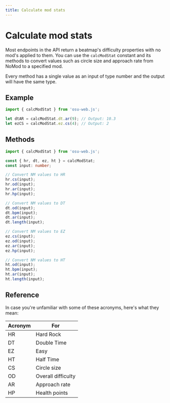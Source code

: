 ```yaml
---
title: Calculate mod stats
---
```


# Calculate mod stats

Most endpoints in the API return a beatmap's difficulty properties with no mod's applied to them. You can use the `calcModStat` constant and its methods to convert values such as circle size and approach rate from NoMod to a specified mod.

Every method has a single value as an input of type number and the output will have the same type.

## Example

```ts
import { calcModStat } from 'osu-web.js';

let dtAR = calcModStat.dt.ar(9); // Output: 10.3
let ezCS = calcModStat.ez.cs(4); // Output: 2
```

## Methods

```ts
import { calcModStat } from 'osu-web.js';

const { hr, dt, ez, ht } = calcModStat;
const input: number;

// Convert NM values to HR
hr.cs(input);
hr.od(input);
hr.ar(input);
hr.hp(input);

// Convert NM values to DT
dt.od(input);
dt.bpm(input);
dt.ar(input);
dt.length(input);

// Convert NM values to EZ
ez.cs(input);
ez.od(input);
ez.ar(input);
ez.hp(input);

// Convert NM values to HT
ht.od(input);
ht.bpm(input);
ht.ar(input);
ht.length(input);
```

## Reference

In case you're unfamiliar with some of these acronyms, here's what they mean:

| Acronym | For                |
| ------- | ------------------ |
| HR      | Hard Rock          |
| DT      | Double Time        |
| EZ      | Easy               |
| HT      | Half Time          |
| CS      | Circle size        |
| OD      | Overall difficulty |
| AR      | Approach rate      |
| HP      | Health points      |

